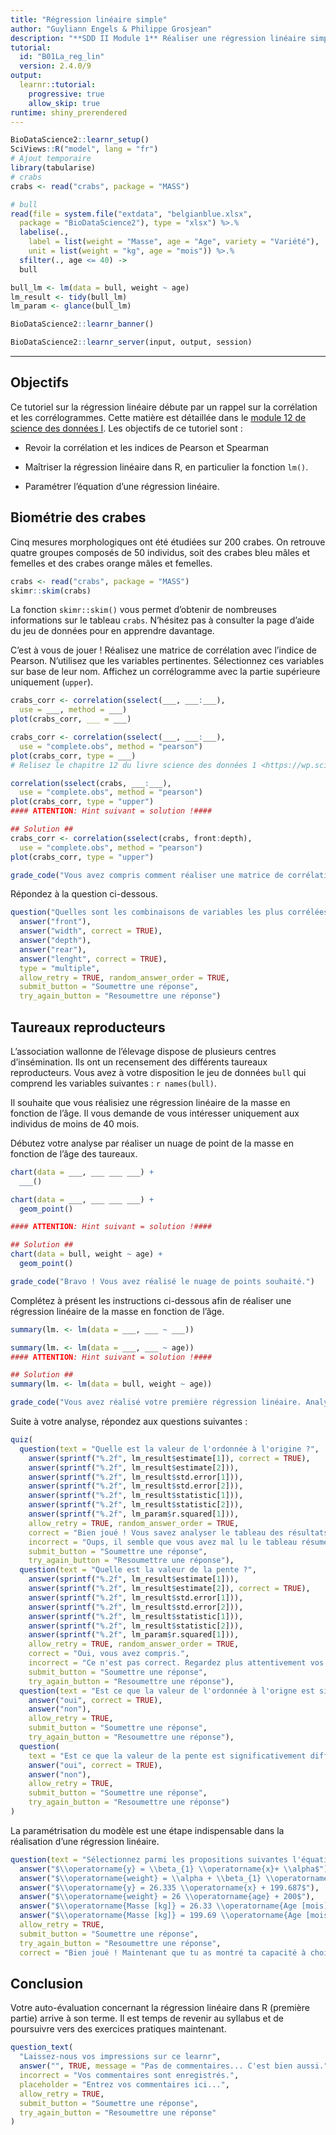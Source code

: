 ```yaml
---
title: "Régression linéaire simple"
author: "Guyliann Engels & Philippe Grosjean"
description: "**SDD II Module 1** Réaliser une régression linéaire simple dans R."
tutorial:
  id: "B01La_reg_lin"
  version: 2.4.0/9
output: 
  learnr::tutorial:
    progressive: true
    allow_skip: true
runtime: shiny_prerendered
---
```


```r
BioDataScience2::learnr_setup()
SciViews::R("model", lang = "fr")
# Ajout temporaire
library(tabularise)
# crabs
crabs <- read("crabs", package = "MASS")

# bull
read(file = system.file("extdata", "belgianblue.xlsx",
  package = "BioDataScience2"), type = "xlsx") %>.%
  labelise(.,
    label = list(weight = "Masse", age = "Age", variety = "Variété"),
    unit = list(weight = "kg", age = "mois")) %>.%
  sfilter(., age <= 40) ->
  bull

bull_lm <- lm(data = bull, weight ~ age)
lm_result <- tidy(bull_lm)
lm_param <- glance(bull_lm)
```

```r
BioDataScience2::learnr_banner()
```

```r
BioDataScience2::learnr_server(input, output, session)
```

------------------------------------------------------------------------

## Objectifs

Ce tutoriel sur la régression linéaire débute par un rappel sur la corrélation et les corrélogrammes. Cette matière est détaillée dans le [module 12 de science des données I](https://wp.sciviews.org/sdd-umons/?iframe=wp.sciviews.org/sdd-umons-2022/correlation.html). Les objectifs de ce tutoriel sont :

-   Revoir la corrélation et les indices de Pearson et Spearman

-   Maîtriser la régression linéaire dans R, en particulier la fonction `lm()`.

-   Paramétrer l'équation d'une régression linéaire.

## Biométrie des crabes

Cinq mesures morphologiques ont été étudiées sur 200 crabes. On retrouve quatre groupes composés de 50 individus, soit des crabes bleu mâles et femelles et des crabes orange mâles et femelles.

```r
crabs <- read("crabs", package = "MASS")
skimr::skim(crabs)
```

La fonction `skimr::skim()` vous permet d'obtenir de nombreuses informations sur le tableau `crabs`. N'hésitez pas à consulter la page d'aide du jeu de données pour en apprendre davantage.

C'est à vous de jouer ! Réalisez une matrice de corrélation avec l'indice de Pearson. N'utilisez que les variables pertinentes. Sélectionnez ces variables sur base de leur nom. Affichez un corrélogramme avec la partie supérieure uniquement (`upper`).

```r
crabs_corr <- correlation(sselect(___, ___:___),
  use = ___, method = ___)
plot(crabs_corr, ___ = ___)
```

```r
crabs_corr <- correlation(sselect(___, ___:___),
  use = "complete.obs", method = "pearson")
plot(crabs_corr, type = ___)
# Relisez le chapitre 12 du livre science des données 1 <https://wp.sciviewg/sdd-umons/>
```

```r
correlation(sselect(crabs, ___:___),
  use = "complete.obs", method = "pearson")
plot(crabs_corr, type = "upper")
#### ATTENTION: Hint suivant = solution !####
```

```r
## Solution ##
crabs_corr <- correlation(sselect(crabs, front:depth),
  use = "complete.obs", method = "pearson")
plot(crabs_corr, type = "upper")
```

```r
grade_code("Vous avez compris comment réaliser une matrice de corrélation et un corrélogramme. Présenter une matrice de corrélation sous la forme d'un graphique, c'est quand même plus convivial.")
```

Répondez à la question ci-dessous.

```r
question("Quelles sont les combinaisons de variables les plus corrélées ? (sélectionnez les deux variables)",
  answer("front"),
  answer("width", correct = TRUE),
  answer("depth"),
  answer("rear"),
  answer("lenght", correct = TRUE),
  type = "multiple",
  allow_retry = TRUE, random_answer_order = TRUE, 
  submit_button = "Soumettre une réponse", 
  try_again_button = "Resoumettre une réponse")
```

## Taureaux reproducteurs

L'association wallonne de l'élevage dispose de plusieurs centres d'insémination. Ils ont un recensement des différents taureaux reproducteurs. Vous avez à votre disposition le jeu de données `bull` qui comprend les variables suivantes : `r names(bull)`.

Il souhaite que vous réalisiez une régression linéaire de la masse en fonction de l'âge. Il vous demande de vous intéresser uniquement aux individus de moins de 40 mois.

Débutez votre analyse par réaliser un nuage de point de la masse en fonction de l'âge des taureaux.

```r
chart(data = ___, ___ ___ ___) +
  ___()
```

```r
chart(data = ___, ___ ___ ___) +
  geom_point()

#### ATTENTION: Hint suivant = solution !####
```

```r
## Solution ##
chart(data = bull, weight ~ age) +
  geom_point()
```

```r
grade_code("Bravo ! Vous avez réalisé le nuage de points souhaité.")
```

Complétez à présent les instructions ci-dessous afin de réaliser une régression linéaire de la masse en fonction de l'âge.

```r
summary(lm. <- lm(data = ___, ___ ~ ___))
```

```r
summary(lm. <- lm(data = ___, ___ ~ age))
#### ATTENTION: Hint suivant = solution !####
```

```r
## Solution ##
summary(lm. <- lm(data = bull, weight ~ age))
```

```r
grade_code("Vous avez réalisé votre première régression linéaire. Analysez le résumé de ce modèle et répondez aux questions ci-dessous. Pour obtenir une beau tableau pour tes objets `lm`ou `summary.lm`, tu peux utiliser la fonction tabularise() du package {tabularise}. Par exemple, tu pourrais essayer tabularise(lm.)")
```

Suite à votre analyse, répondez aux questions suivantes :

```r
quiz(
  question(text = "Quelle est la valeur de l'ordonnée à l'origine ?",
    answer(sprintf("%.2f", lm_result$estimate[1]), correct = TRUE),
    answer(sprintf("%.2f", lm_result$estimate[2])),
    answer(sprintf("%.2f", lm_result$std.error[1])),
    answer(sprintf("%.2f", lm_result$std.error[2])),
    answer(sprintf("%.2f", lm_result$statistic[1])),
    answer(sprintf("%.2f", lm_result$statistic[2])),
    answer(sprintf("%.2f", lm_param$r.squared[1])),
    allow_retry = TRUE, random_answer_order = TRUE,
    correct = "Bien joué ! Vous savez analyser le tableau des résultats.",
    incorrect = "Oups, il semble que vous avez mal lu le tableau résumé de la régression linéaire.",
    submit_button = "Soumettre une réponse", 
    try_again_button = "Resoumettre une réponse"),
  question(text = "Quelle est la valeur de la pente ?",
    answer(sprintf("%.2f", lm_result$estimate[1])),
    answer(sprintf("%.2f", lm_result$estimate[2]), correct = TRUE),
    answer(sprintf("%.2f", lm_result$std.error[1])),
    answer(sprintf("%.2f", lm_result$std.error[2])),
    answer(sprintf("%.2f", lm_result$statistic[1])),
    answer(sprintf("%.2f", lm_result$statistic[2])),
    answer(sprintf("%.2f", lm_param$r.squared[1])),
    allow_retry = TRUE, random_answer_order = TRUE,
    correct = "Oui, vous avez compris.",
    incorrect = "Ce n'est pas correct. Regardez plus attentivement vos résultats.",
    submit_button = "Soumettre une réponse", 
    try_again_button = "Resoumettre une réponse"),
  question(text = "Est ce que la valeur de l'ordonnée à l'origne est significativement différente de zéro au seuil alpha de 5% ?",
    answer("oui", correct = TRUE),
    answer("non"),
    allow_retry = TRUE,
    submit_button = "Soumettre une réponse", 
    try_again_button = "Resoumettre une réponse"),
  question(
    text = "Est ce que la valeur de la pente est significativement différente de zéro au seuil alpha de 5% ?",
    answer("oui", correct = TRUE),
    answer("non"),
    allow_retry = TRUE,
    submit_button = "Soumettre une réponse", 
    try_again_button = "Resoumettre une réponse")
)
```

La paramétrisation du modèle est une étape indispensable dans la réalisation d'une régression linéaire.

```r
question(text = "Sélectionnez parmi les propositions suivantes l'équation paramétrée du modèle.",
  answer("$\\operatorname{y} = \\beta_{1} \\operatorname{x}+ \\alpha$"),
  answer("$\\operatorname{weight} = \\alpha + \\beta_{1} \\operatorname{age}$"),
  answer("$\\operatorname{y} = 26.335 \\operatorname{x} + 199.687$"),
  answer("$\\operatorname{weight} = 26 \\operatorname{age} + 200$"),
  answer("$\\operatorname{Masse [kg]} = 26.33 \\operatorname{Age [mois]} + 199.69$", correct = TRUE),
  answer("$\\operatorname{Masse [kg]} = 199.69 \\operatorname{Age [mois]} + 26.33$"),
  allow_retry = TRUE,
  submit_button = "Soumettre une réponse", 
  try_again_button = "Resoumettre une réponse",
  correct = "Bien joué ! Maintenant que tu as montré ta capacité à choisir la bonne équation paramétrée du modèle. On te donne une astuce. La fonction equation() du package {tabularise} te permet d'obtenir une équation latex du modèle.")
```

## Conclusion

Votre auto-évaluation concernant la régression linéaire dans R (première partie) arrive à son terme. Il est temps de revenir au syllabus et de poursuivre vers des exercices pratiques maintenant.

```r
question_text(
  "Laissez-nous vos impressions sur ce learnr",
  answer("", TRUE, message = "Pas de commentaires... C'est bien aussi."),
  incorrect = "Vos commentaires sont enregistrés.",
  placeholder = "Entrez vos commentaires ici...",
  allow_retry = TRUE,
  submit_button = "Soumettre une réponse", 
  try_again_button = "Resoumettre une réponse"
)
```
